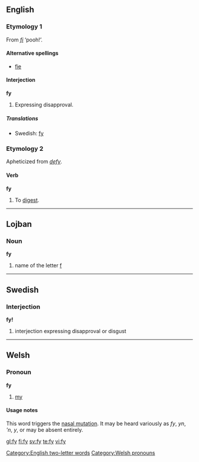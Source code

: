 ==English==
===Etymology 1===
From {{L.}} ''[[fi]]'' ‘pooh!’.

====Alternative spellings====
*[[fie]]

====Interjection====
'''fy'''

# {{archaic}} Expressing disapproval.

=====Translations=====
*Swedish: [[fy#Swedish|fy]]

===Etymology 2===
Apheticized from ''[[defy]]''.

====Verb====
'''fy'''

# {{obsolete}} To [[digest]].

[[Category:English two-letter words]]

----

==Lojban==

===Noun===
'''fy'''

# name of the letter [[f]]

----

==Swedish==

===Interjection===
'''fy!'''

# interjection expressing disapproval or disgust

----

==Welsh==

===Pronoun===
'''fy'''

# [[my]]

====Usage notes====
This word triggers the [[nasal mutation]]. It may be heard variously as ''fy'', ''yn'', '''n'', ''y'', or may be absent entirely.

[[Category:Welsh pronouns]]

[[gl:fy]]
[[fi:fy]]
[[sv:fy]]
[[te:fy]]
[[vi:fy]]